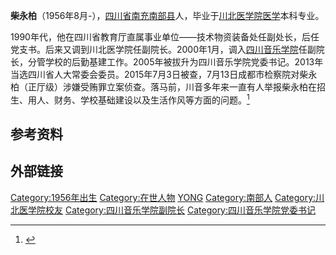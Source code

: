 '''柴永柏'''（1956年8月-），[[四川省|四川省]][[南充|南充]][[南部县|南部县]]人，毕业于[[川北医学院|川北医学院]][[医学|医学]]本科专业。

1990年代，他在四川省教育厅直属事业单位——技术物资装备处任副处长，后任党支书。后来又调到川北医学院任副院长。2000年1月，调入[[四川音乐学院|四川音乐学院]]任副院长，分管学校的后勤基建工作。2005年被拔升为四川音乐学院党委书记。2013年当选四川省人大常委会委员。2015年7月3日被查，7月13日成都市检察院对柴永柏（正厅级）涉嫌受贿罪立案侦查。落马前，川音多年来一直有人举报柴永柏在招生、用人、财务、学校基础建设以及生活作风等方面的问题。<ref>{{cite web |url=http://news.163.com/15/0731/05/AVR1VUV60001124J.html |language= |title=四川音乐学院落马书记：反对我就是反对共产党 |publisher=南方周末(广州) |date=2015-07-31 |accessdate= |deadurl=yes |archiveurl=https://web.archive.org/web/20150731065545/http://news.163.com/15/0731/05/AVR1VUV60001124J.html |archivedate=2015-07-31 }}</ref>

== 参考资料 ==
{{reflist}}

== 外部链接 ==

{{中共十八大以来的反腐败工作}}
{{DEFAULTSORT:CHAI柴}}

[[Category:1956年出生|Category:1956年出生]]
[[Category:在世人物|Category:在世人物]]
[[Category:柴姓|YONG]]
[[Category:南部人|Category:南部人]]
[[Category:川北医学院校友|Category:川北医学院校友]]
[[Category:四川音乐学院副院长|Category:四川音乐学院副院长]]
[[Category:四川音乐学院党委书记|Category:四川音乐学院党委书记]]